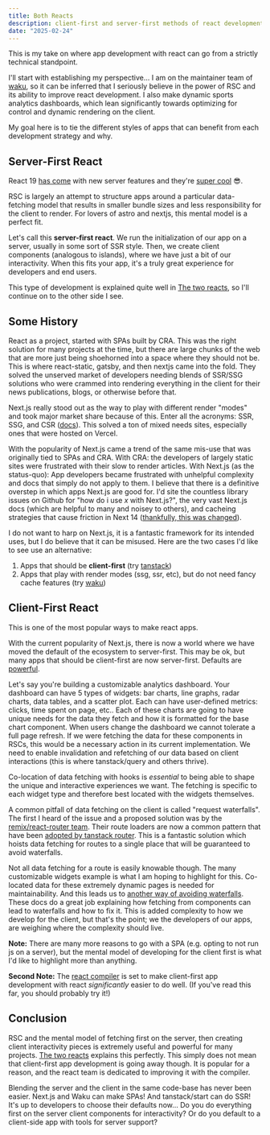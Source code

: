 ```yaml
---
title: Both Reacts
description: client-first and server-first methods of react development
date: "2025-02-24"
---
```


This is my take on where app development with react can go from a strictly technical standpoint.

I'll start with establishing my perspective... I am on the maintainer team of [waku](https://waku.gg), so it can be inferred that I seriously believe in the power of RSC and its ability to improve react development. I also make dynamic sports analytics dashboards, which lean significantly towards optimizing for control and dynamic rendering on the client.

My goal here is to tie the different styles of apps that can benefit from each development strategy and why.

## Server-First React

React 19 [has come](https://react.dev/blog/2024/12/05/react-19) with new server features and they're [super cool](https://waku.gg/blog/server-actions-are-here) 😎.

RSC is largely an attempt to structure apps around a particular data-fetching model that results in smaller bundle sizes and less responsibility for the client to render. For lovers of astro and nextjs, this mental model is a perfect fit.

Let's call this **server-first react**. We run the initialization of our app on a server, usually in some sort of SSR style. Then, we create client components (analogous to islands), where we have just a bit of our interactivity. When this fits your app, it's a truly great experience for developers and end users.

This type of development is explained quite well in [The two reacts](https://overreacted.io/the-two-reacts/), so I'll continue on to the other side I see.

## Some History

React as a project, started with SPAs built by CRA. This was the right solution for many projects at the time, but there are large chunks of the web that are more just being shoehorned into a space where they should not be. This is where react-static, gatsby, and then nextjs came into the fold. They solved the unserved market of developers needing blends of SSR/SSG solutions who were crammed into rendering everything in the client for their news publications, blogs, or otherwise before that.

Next.js really stood out as the way to play with different render "modes" and took major market share because of this. Enter all the acronyms: SSR, SSG, and CSR ([docs](https://nextjs.org/docs/pages/building-your-application/rendering)). This solved a ton of mixed needs sites, especially ones that were hosted on Vercel.

With the popularity of Next.js came a trend of the same mis-use that was originally tied to SPAs and CRA. With CRA: the developers of largely static sites were frustrated with their slow to render articles. With Next.js (as the status-quo): App developers became frustrated with unhelpful complexity and docs that simply do not apply to them. I believe that there is a definitive overstep in which apps Next.js are good for. I'd site the countless library issues on Github for "how do i use _x_ with Next.js?", the very vast Next.js docs (which are helpful to many and noisey to others), and cacheing strategies that cause friction in Next 14 ([thankfully, this was changed](https://nextjs.org/blog/next-15#caching-semantics)).

I do not want to harp on Next.js, it is a fantastic framework for its intended uses, but I do believe that it can be misused. Here are the two cases I'd like to see use an alternative:

1. Apps that should be **client-first** (try [tanstack](https://tanstack.com/))
2. Apps that play with render modes (ssg, ssr, etc), but do not need fancy cache features (try [waku](https://waku.gg))

## Client-First React

This is one of the most popular ways to make react apps.

With the current popularity of Next.js, there is now a world where we have moved the default of the ecosystem to server-first. This may be ok, but many apps that should be client-first are now server-first. Defaults are [powerful](<https://en.wikipedia.org/wiki/Nudge_(book)>).

Let's say you're building a customizable analytics dashboard. Your dashboard can have 5 types of widgets: bar charts, line graphs, radar charts, data tables, and a scatter plot. Each can have user-defined metrics: clicks, time spent on page, etc.. Each of these charts are going to have unique needs for the data they fetch and how it is formatted for the base chart component. When users change the dashboard we cannot tolerate a full page refresh. If we were fetching the data for these components in RSCs, this would be a necessary action in its current implementation. We need to enable invalidation and refetching of our data based on client interactions (this is where tanstack/query and others thrive).

Co-location of data fetching with hooks is _essential_ to being able to shape the unique and interactive experiences we want. The fetching is specific to each widget type and therefore best located with the widgets themselves.

<Note
  title="Note"
  content="Could you attempt to pre-compute all of the widgets for a page and hoist their fetching? Sure. I'd argue that this increase in complexity would become counter-productive and error-prone to a point of it becoming unmanageable though."
/>

A common pitfall of data fetching on the client is called "request waterfalls". The first I heard of the issue and a proposed solution was by the [remix/react-router team](https://sergiodxa.com/tutorials/avoid-waterfalls-of-queries-in-remix-loaders). Their route loaders are now a common pattern that have been [adopted by tanstack router](https://tanstack.com/router/latest/docs/framework/react/guide/data-loading#route-loaders). This is a fantastic solution which hoists data fetching for routes to a single place that will be guaranteed to avoid waterfalls.

Not all data fetching for a route is easily knowable though. The many customizable widgets example is what I am hoping to highlight for this. Co-located data for these extremely dynamic pages is needed for maintainability. And this leads us to [another way of avoiding waterfalls](https://tanstack.com/query/latest/docs/framework/react/guides/request-waterfalls). These docs do a great job explaining how fetching from components can lead to waterfalls and how to fix it. This is added complexity to how we develop for the client, but that's the point; we the developers of our apps, are weighing where the complexity should live.

**Note:** There are many more reasons to go with a SPA (e.g. opting to not run js on a server), but the mental model of developing for the client first is what I'd like to highlight more than anything.

**Second Note:** The [react compiler](https://react.dev/learn/react-compiler) is set to make client-first app development with react _significantly_ easier to do well. (If you've read this far, you should probably try it!)

## Conclusion

RSC and the mental model of fetching first on the server, then creating client interactivity pieces is extremely useful and powerful for many projects. [The two reacts](https://overreacted.io/the-two-reacts/) explains this perfectly. This simply does not mean that client-first app development is going away though. It is popular for a reason, and the react team is dedicated to improving it with the compiler.

Blending the server and the client in the same code-base has never been easier. Next.js and Waku can make SPAs! And tanstack/start can do SSR! It's up to developers to choose their defaults now... Do you do everything first on the server client components for interactivity? Or do you default to a client-side app with tools for server support?
